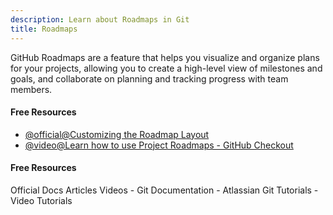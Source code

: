 ```yaml
---
description: Learn about Roadmaps in Git
title: Roadmaps
---
```


GitHub Roadmaps are a feature that helps you visualize and organize plans for your projects, allowing you to create a high-level view of milestones and goals, and collaborate on planning and tracking progress with team members.

#### Free Resources

- [@official@Customizing the Roadmap Layout](https://docs.github.com/en/issues/planning-and-tracking-with-projects/customizing-views-in-your-project/customizing-the-roadmap-layout)
- [@video@Learn how to use Project Roadmaps - GitHub Checkout](https://www.youtube.com/watch?v=D80u__nYYWw)

#### Free Resources

<Tabs defaultValue="official">
<TabsList>
<TabsTrigger value="official">Official Docs</TabsTrigger>
<TabsTrigger value="article">Articles</TabsTrigger>
<TabsTrigger value="video">Videos</TabsTrigger>
</TabsList>

<TabsContent value="official">
- <Link href="https://git-scm.com/docs">Git Documentation</Link>
</TabsContent>
<TabsContent value="article">
- <Link href="https://www.atlassian.com/git/tutorials">Atlassian Git Tutorials</Link>
</TabsContent>
<TabsContent value="video">
- <Link href="https://www.youtube.com/results?search_query=git+roadmaps+tutorial">Video Tutorials</Link>
</TabsContent>
</Tabs>
